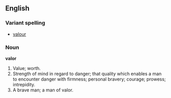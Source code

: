 ==English==
===Variant spelling===
*[[valour]]

===Noun===

'''valor'''

#Value; worth.
#Strength of mind in regard to danger; that quality which enables a man to encounter danger with firmness; personal bravery; courage; prowess; intrepidity.
#A brave man; a man of valor.